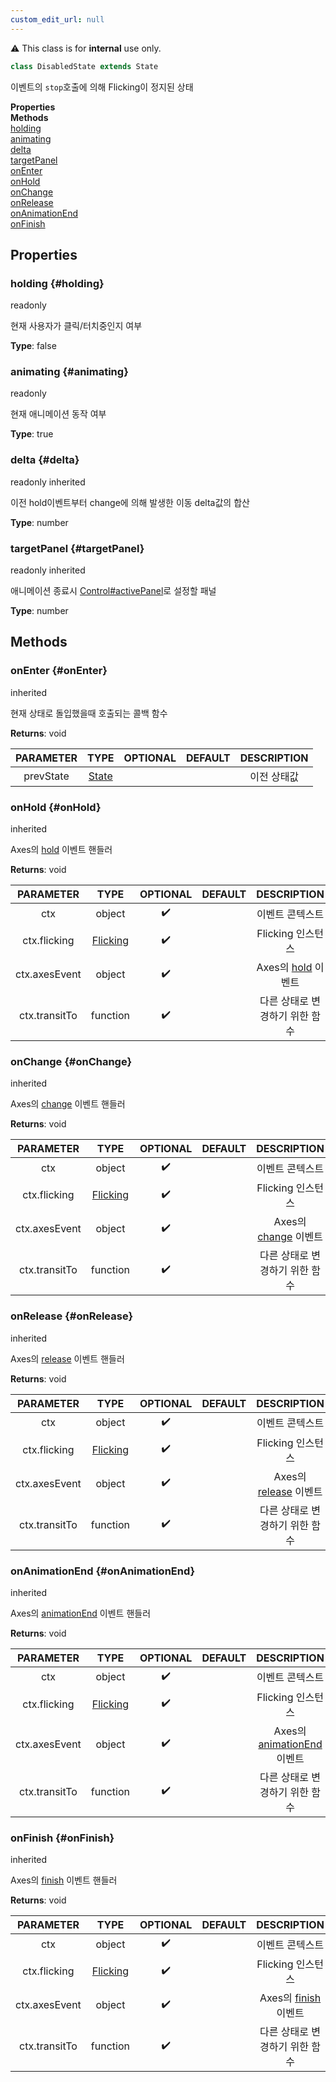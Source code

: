 ```yaml
---
custom_edit_url: null
---
```


<div className="notification is-warning my-2">⚠️ This class is for <strong>internal</strong> use only.</div>

```ts
class DisabledState extends State
```

<div>

</div>

이벤트의 `stop`호출에 의해 Flicking이 정지된 상태

<div className="container">
  <div className="row mb-2"><div className="col col--6"><strong>Properties</strong></div><div className="col col--6"><strong>Methods</strong></div></div>
  <div className="row"><div className="col col--6"><a href="#holding">holding</a><br/><a href="#animating">animating</a><br/><a href="#delta">delta</a><br/><a href="#targetPanel">targetPanel</a></div><div className="col col--6"><a href="#onEnter">onEnter</a><br/><a href="#onHold">onHold</a><br/><a href="#onChange">onChange</a><br/><a href="#onRelease">onRelease</a><br/><a href="#onAnimationEnd">onAnimationEnd</a><br/><a href="#onFinish">onFinish</a></div></div>
</div>

## Properties

### holding {#holding}

<div>
  <span className="badge badge--warning">readonly</span>
</div>

현재 사용자가 클릭/터치중인지 여부

**Type**: false

### animating {#animating}

<div>
  <span className="badge badge--warning">readonly</span>
</div>

현재 애니메이션 동작 여부

**Type**: true

### delta {#delta}

<div>
  <span className="badge badge--warning">readonly</span>
  <span className="badge badge--danger">inherited</span>
</div>

이전 hold이벤트부터 change에 의해 발생한 이동 delta값의 합산

**Type**: number

### targetPanel {#targetPanel}

<div>
  <span className="badge badge--warning">readonly</span>
  <span className="badge badge--danger">inherited</span>
</div>

애니메이션 종료시 [Control#activePanel](Control#activePanel)로 설정할 패널

**Type**: number

## Methods

### onEnter {#onEnter}

<div>
  <span className="badge badge--danger">inherited</span>
</div>

현재 상태로 돌입했을때 호출되는 콜백 함수

**Returns**: void

|PARAMETER|TYPE|OPTIONAL|DEFAULT|DESCRIPTION|
|:---:|:---:|:---:|:---:|:---:|
|prevState|[State](State)|||이전 상태값|

### onHold {#onHold}

<div>
  <span className="badge badge--danger">inherited</span>
</div>

Axes의 [hold](https://naver.github.io/egjs-axes/release/latest/doc/eg.Axes.html#event:hold) 이벤트 핸들러

**Returns**: void

|PARAMETER|TYPE|OPTIONAL|DEFAULT|DESCRIPTION|
|:---:|:---:|:---:|:---:|:---:|
|ctx|object|✔️||이벤트 콘텍스트|
|ctx.flicking|[Flicking](Flicking)|✔️||Flicking 인스턴스|
|ctx.axesEvent|object|✔️||Axes의 [hold](https://naver.github.io/egjs-axes/release/latest/doc/eg.Axes.html#event:hold) 이벤트|
|ctx.transitTo|function|✔️||다른 상태로 변경하기 위한 함수|

### onChange {#onChange}

<div>
  <span className="badge badge--danger">inherited</span>
</div>

Axes의 [change](https://naver.github.io/egjs-axes/release/latest/doc/eg.Axes.html#event:change) 이벤트 핸들러

**Returns**: void

|PARAMETER|TYPE|OPTIONAL|DEFAULT|DESCRIPTION|
|:---:|:---:|:---:|:---:|:---:|
|ctx|object|✔️||이벤트 콘텍스트|
|ctx.flicking|[Flicking](Flicking)|✔️||Flicking 인스턴스|
|ctx.axesEvent|object|✔️||Axes의 [change](https://naver.github.io/egjs-axes/release/latest/doc/eg.Axes.html#event:change) 이벤트|
|ctx.transitTo|function|✔️||다른 상태로 변경하기 위한 함수|

### onRelease {#onRelease}

<div>
  <span className="badge badge--danger">inherited</span>
</div>

Axes의 [release](https://naver.github.io/egjs-axes/release/latest/doc/eg.Axes.html#event:release) 이벤트 핸들러

**Returns**: void

|PARAMETER|TYPE|OPTIONAL|DEFAULT|DESCRIPTION|
|:---:|:---:|:---:|:---:|:---:|
|ctx|object|✔️||이벤트 콘텍스트|
|ctx.flicking|[Flicking](Flicking)|✔️||Flicking 인스턴스|
|ctx.axesEvent|object|✔️||Axes의 [release](https://naver.github.io/egjs-axes/release/latest/doc/eg.Axes.html#event:release) 이벤트|
|ctx.transitTo|function|✔️||다른 상태로 변경하기 위한 함수|

### onAnimationEnd {#onAnimationEnd}

<div>
  <span className="badge badge--danger">inherited</span>
</div>

Axes의 [animationEnd](https://naver.github.io/egjs-axes/release/latest/doc/eg.Axes.html#event:animationEnd) 이벤트 핸들러

**Returns**: void

|PARAMETER|TYPE|OPTIONAL|DEFAULT|DESCRIPTION|
|:---:|:---:|:---:|:---:|:---:|
|ctx|object|✔️||이벤트 콘텍스트|
|ctx.flicking|[Flicking](Flicking)|✔️||Flicking 인스턴스|
|ctx.axesEvent|object|✔️||Axes의 [animationEnd](https://naver.github.io/egjs-axes/release/latest/doc/eg.Axes.html#event:animationEnd) 이벤트|
|ctx.transitTo|function|✔️||다른 상태로 변경하기 위한 함수|

### onFinish {#onFinish}

<div>
  <span className="badge badge--danger">inherited</span>
</div>

Axes의 [finish](https://naver.github.io/egjs-axes/release/latest/doc/eg.Axes.html#event:finish) 이벤트 핸들러

**Returns**: void

|PARAMETER|TYPE|OPTIONAL|DEFAULT|DESCRIPTION|
|:---:|:---:|:---:|:---:|:---:|
|ctx|object|✔️||이벤트 콘텍스트|
|ctx.flicking|[Flicking](Flicking)|✔️||Flicking 인스턴스|
|ctx.axesEvent|object|✔️||Axes의 [finish](https://naver.github.io/egjs-axes/release/latest/doc/eg.Axes.html#event:finish) 이벤트|
|ctx.transitTo|function|✔️||다른 상태로 변경하기 위한 함수|

